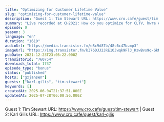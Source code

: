 ```yaml
---
title: "Optimizing for Customer Lifetime Value"
slug: "optimizing-for-customer-lifetime-value"
description: "Guest 1: Tim Stewart URL: https://www.cro.cafe/guest/tim-stewart | Guest 2: Karl Gilis URL: https://www.cro.cafe/guest/karl-gilis"
summary: "Live recorded at CH2021: How do you optimize for CLTV, hwre do you even begin and will you ever reach confidence in the metric at all...?"
episode: 0
season: 3
language: "en"
duration: "1619"
audioUrl: "https://media.transistor.fm/e8c9d87b/48c6c47b.mp3"
imageUrl: "https://img.transistor.fm/kI76DJJ2JRE1OJwqk9Fl3_KzwBvs9q-GkNtbwcIyz7M/rs:fill:0:0:1/w:3000/h:3000/q:60/aHR0cHM6Ly9pbWct/dXBsb2FkLXByb2R1/Y3Rpb24udHJhbnNp/c3Rvci5mbS8zOWZi/M2RiYzA4NDZmZWU4/OTMzMjYwMzk5NzA4/MDkxMS5qcGc.webp"
pubDate: 2021-12-23T23:05:22.000Z
transistorId: "760754"
downloads_total: 1737
episode_type: "bonus"
status: "published"
hosts: ["gxjansen"]
guests: ["karl-gilis", "tim-stewart"]
keywords: []
createdAt: 2025-06-04T21:37:51.000Z
updatedAt: 2025-07-28T06:00:56.000Z
---
```


Guest 1: Tim Stewart URL: https://www.cro.cafe/guest/tim-stewart | Guest 2: Karl Gilis URL: https://www.cro.cafe/guest/karl-gilis
